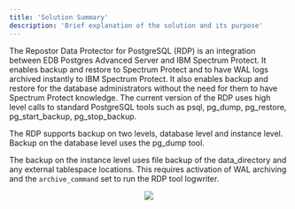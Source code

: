 ```yaml
---
title: 'Solution Summary'
description: 'Brief explanation of the solution and its purpose'
---
```


The Repostor Data Protector for PostgreSQL (RDP) is an integration between EDB Postgres Advanced Server and IBM Spectrum
Protect. It enables backup and restore to Spectrum Protect and to have WAL logs archived instantly to IBM
Spectrum Protect. It also enables backup and restore for the database administrators without the need for them
to have Spectrum Protect knowledge. The current version of the RDP uses high level calls to standard PostgreSQL
tools such as psql, pg_dump, pg_restore, pg_start_backup, pg_stop_backup.

The RDP supports backup on two levels, database level and instance level. Backup on the database level uses the pg_dump tool.

The backup on the instance level uses file backup of the data_directory and any external tablespace locations. This requires activation of WAL archiving and the `archive_command` set to run the RDP tool logwriter.

<p align="center">
  <img  src="Images/RepostorSolutionSummary.png"/>
</p>
